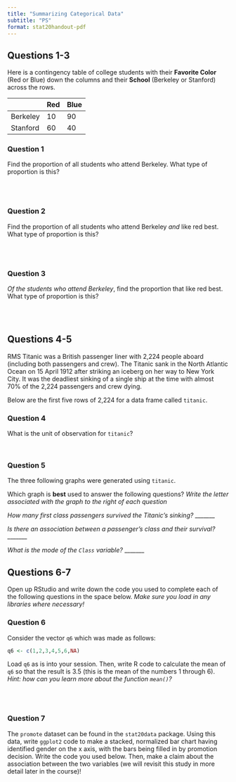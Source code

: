 ```yaml
---
title: "Summarizing Categorical Data"
subtitle: "PS"
format: stat20handout-pdf
---
```


## Questions 1-3

Here is a contingency table of college students with their **Favorite Color** (Red or Blue) down the columns and their **School** (Berkeley or Stanford) across the rows.


|             | Red          |         Blue   |
| ----------- | ----------- | ----------- |
| Berkeley      | 10      |          90     |
| Stanford   | 60        |      40         |

### Question 1

Find the proportion of all students who attend Berkeley. What type of proportion is this?

\   
\   

### Question 2

Find the proportion of all students who attend Berkeley *and* like red best. What type of proportion is this?

\   
\   

### Question 3

*Of the students who attend Berkeley*, find the proportion that like red best. What type of proportion is this?

\   
\  


## Questions 4-5

RMS Titanic was a British passenger liner with 2,224 people aboard (including both passengers and crew). The Titanic sank in the North Atlantic Ocean on 15 April 1912 after striking an iceberg on her way to New York City. It was the deadliest sinking of a single ship at the time with almost 70% of the 2,224 passengers and crew dying.


Below are the first five rows of 2,224 for a data frame called `titanic`.

\includegraphics{images/df.png}

### Question 4

What is the unit of observation for `titanic`?

\   

### Question 5

The three following graphs were generated using `titanic`.

\begin{figure}[h]
\includegraphics{images/graphs.png}
\centering
\end{figure}

Which graph is **best** used to answer the following questions? *Write the letter associated with the graph to the right of each question*

*How many first class passengers survived the Titanic's sinking?* _______

*Is there an association between a passenger's class and their survival?* _______

*What is the mode of the `Class` variable?* _______


## Questions 6-7

Open up RStudio and write down the code you used to complete each of the following questions in the space below. *Make sure you load in any libraries where necessary!*

### Question 6

Consider the vector `q6` which was made as follows:

```r
q6 <- c(1,2,3,4,5,6,NA)
```

Load `q6` as is into your session. Then, write R code to calculate the mean of `q6` so that the result is 3.5 (this is the mean of the numbers 1 through 6). *Hint: how can you learn more about the function `mean()`?*

\   
\   

### Question 7

The `promote` dataset can be found in the `stat20data` package. Using this data, write `ggplot2` code to make a stacked, normalized bar chart having identified gender on the x axis, with the bars being filled in by promotion decision. Write the code you used below. Then, make a claim about the association between the two variables (we will revisit this study in more detail later in the course)!



